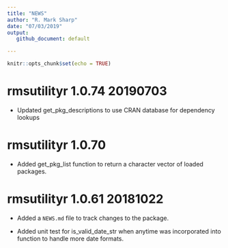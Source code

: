 ```yaml
---
title: "NEWS"
author: "R. Mark Sharp"
date: "07/03/2019"
output:
   github_document: default

---
```


```r
knitr::opts_chunk$set(echo = TRUE)
```
# rmsutilityr 1.0.74 20190703
-   Updated get_pkg_descriptions to use CRAN database for dependency lookups

# rmsutilityr 1.0.70

-   Added get_pkg_list function to return a character vector of loaded packages.

# rmsutilityr 1.0.61 20181022 

-   Added a `NEWS.md` file to track changes to the package.

-   Added unit test for is_valid_date_str when anytime was incorporated into 
         function to handle more date formats.


